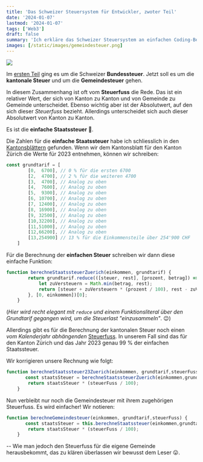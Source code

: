 ```yaml
---
title: 'Das Schweizer Steuersystem für Entwickler, zwoter Teil'
date: '2024-01-07'
lastmod: '2024-01-07'
tags: ['Web3']
draft: false
summary: 'Ich erkläre das Schweizer Steuersystem an einfachen Coding-Beispielen in Javascript'
images: [/static/images/gemeindesteuer.png]
---
```


![](/static/images/gemeindesteuer.png)

Im [ersten Teil](swisstax) ging es um die Schweizer **Bundessteuer**. Jetzt soll es um die
**kantonale Steuer** und um die **Gemeindesteuer** gehen.

In diesem Zusammenhang ist oft vom **Steuerfuss** die Rede. Das ist ein relativer Wert, der sich
von Kanton zu Kanton und von Gemeinde zu Gemeinde unterscheidet. Ebenso wichtig aber ist der
Absolutwert, auf den sich dieser *Steuerfuss* bezieht. Allerdings unterscheidet
sich  auch dieser Absolutwert von Kanton zu Kanton.

Es ist die **einfache Staatssteuer** 🥵.

Die Zahlen für die
**einfache Staatssteuer**
habe ich schliesslich in den
[Kantonsblättern](https://www.estv.admin.ch/estv/de/home/die-estv/steuersystem-schweiz/kantonsblaetter.html)
gefunden.
Wenn wir dem Kantonsblatt für den Kanton Zürich die Werte für 2023 entnehmen, können wir schreiben:



```js
const grundtarif = [
        [0,  6700], // 0 % für die ersten 6700
        [2,  4700], // 2 % für die weiteren 4700
        [3,  4700], // Analog zu oben
        [4,  7600], // Analog zu oben
        [5,  9300], // Analog zu oben
        [6, 10700], // Analog zu oben
        [7, 12400], // Analog zu oben
        [8, 16900], // Analog zu oben
        [9, 32500], // Analog zu oben
        [10,32200], // Analog zu oben
        [11,51000], // Analog zu oben
        [12,66200], // Analog zu oben
        [13,254900] // 13 % für die Einkommensteile über 254'900 CHF
    ]
```

Für die Berechnung der **einfachen Steuer** schreiben wir dann diese einfache Funktion:

```js
function berechneStaatssteuerZuerich(einkommen, grundtarif) {
        return grundtarif.reduce(([steuer, rest], [prozent, betrag]) => {
            let zuVersteuern = Math.min(betrag, rest);
            return [steuer + zuVersteuern * (prozent / 100), rest - zuVersteuern];
        }, [0, einkommen])[0];
    }
```

(*Hier wird recht elegant mit `reduce` und einem Funktionsliteral über den Grundtarif
gegangen wird, um die Steuerlast  "einzusammeln"*. 😉)

Allerdings gibt es für die Berechnung der kantonalen Steuer noch
einen *vom Kalenderjahr abhängenden*
[Steuerfuss](https://www.zh.ch/de/news-uebersicht/mitteilungen/2022/steuern-finanzen/steuern/steuerfuss-fuer-die-jahre-2022-und-2023.html).
In unserem Fall sind das für den Kanton Zürich und das Jahr 2023 genau 99 % der einfachen Staatssteuer.

Wir korrigieren unsere Rechnung wie folgt:

```js
function berechneStaatssteuer23Zuerich(einkommen, grundtarif,steuerFuss) {
       const staatsSteuer = berechneStaatssteuerZuerich(einkommen,grundtarif);
        return staatsSteuer * (steuerFuss / 100);
    }
```

Nun verbleibt nur noch die Gemeindesteuer mit ihrem zugehörigen Steuerfuss. Es wird einfacher! Wir
notieren:

```js
function berechneGemeindesteuer(einkommen, grundtarif,steuerFuss) {
       const staatsSteuer = this.berechneStaatssteuer(einkommen,grundtarif);
        return staatsSteuer * (steuerFuss / 100);
    }
```

-- Wie man jedoch den
Steuerfuss für die eigene Gemeinde herausbekommt, das zu klären überlassen wir bewusst dem Leser 😛.
